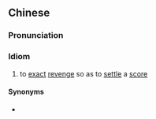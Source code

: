 {{also|报雠雪恨}}
==Chinese==
{{zh-forms|s=报雠雪恨|type=22}}

===Pronunciation===
{{zh-pron
|m=bàochóu xuěhèn
|cat=id
}}

===Idiom===
{{zh-idiom}}

# {{lb|zh|archaic}} to [[exact]] [[revenge]] so as to [[settle]] a [[score]]

====Synonyms====
* {{zh-l|報仇雪恨}}